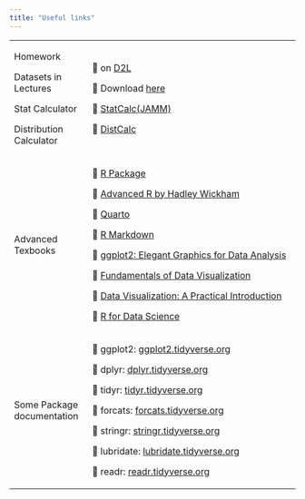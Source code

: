 ```yaml
---
title: "Useful links"
---
```


+----------------------------+-----------------------------------------------------------------------------+
| Homework                   | 🔗 on [D2L](http://d2l.mu.edu)                                              |
|                            |                                                                             |
| Datasets in Lectures       | 🔗 Download [here](/slides/fromBook.rda)                                    |
|                            |                                                                             |
| Stat Calculator            | 🔗 [StatCalc(JAMM)](http://dna.mscsnet.mu.edu:3838/mlab/JAMM/)              |
|                            |                                                                             |
| Distribution Calculator    | 🔗 [DistCalc](http://dna.mscsnet.mu.edu:3838/mlab/DistCalc/)                |
+----------------------------+-----------------------------------------------------------------------------+
| Advanced Texbooks          | 🔗 [R Package](https://r-pkgs.org/)                                         |
|                            |                                                                             |
|                            | 🔗 [Advanced R by Hadley Wickham](https://adv-r.hadley.nz/)                 |
|                            |                                                                             |
|                            | 🔗 [Quarto](https://quarto.org/)                                            |
|                            |                                                                             |
|                            | 🔗 [R Markdown](https://bookdown.org/yihui/rmarkdown/)                      |
|                            |                                                                             |
|                            | 🔗 [ggplot2: Elegant Graphics for Data Analysis](https://ggplot2-book.org/) |
|                            |                                                                             |
|                            | 🔗 [Fundamentals of Data Visualization](https://clauswilke.com/dataviz/)    |
|                            |                                                                             |
|                            | 🔗 [Data Visualization: A Practical Introduction](https://socviz.co/)       |
|                            |                                                                             |
|                            | 🔗 [R for Data Science](https://r4ds.hadley.nz/)                            |
+----------------------------+-----------------------------------------------------------------------------+
| Some Package documentation | 🔗 ggplot2: [ggplot2.tidyverse.org](https://ggplot2.tidyverse.org/)         |
|                            |                                                                             |
|                            | 🔗 dplyr: [dplyr.tidyverse.org](https://dplyr.tidyverse.org/)               |
|                            |                                                                             |
|                            | 🔗 tidyr: [tidyr.tidyverse.org](https://tidyr.tidyverse.org/)               |
|                            |                                                                             |
|                            | 🔗 forcats: [forcats.tidyverse.org](https://forcats.tidyverse.org/)         |
|                            |                                                                             |
|                            | 🔗 stringr: [stringr.tidyverse.org](https://stringr.tidyverse.org/)         |
|                            |                                                                             |
|                            | 🔗 lubridate: [lubridate.tidyverse.org](https://lubridate.tidyverse.org/)   |
|                            |                                                                             |
|                            | 🔗 readr: [readr.tidyverse.org](https://readr.tidyverse.org/)               |
+----------------------------+-----------------------------------------------------------------------------+
